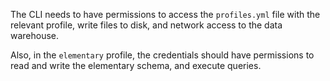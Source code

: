 <Accordion title="What permissions Elementary requires?">

The CLI needs to have permissions to access the `profiles.yml` file with the relevant profile, write files to disk, 
and network access to the data warehouse.

Also, in the `elementary` profile, the credentials should have permissions to read and write the elementary schema, and execute queries.

</Accordion>
